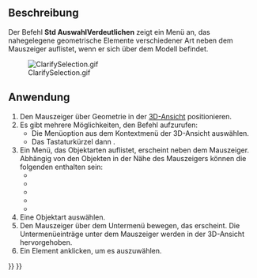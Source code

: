 <languages/>

{{Docnav/de
|[[Std_Measure/de|Messen]]
|[[Std_UnitsCalculator/de|Einheitenrechner]]
|[[Std_Tools_Menu/de|Std Menü Werkzeuge]]
|IconL=Std_Measure.svg
|IconR=Std_UnitsCalculator.svg
|IconC=Freecad.svg
}}

{{GuiCommand/de
|Name=Std ClarifySelection
|Name/de=Std AuswahlVerdeutlichen
|MenuLocation=Werkzeuge → Clarify Selection
|Workbenches=Alle
|Version=1.1
|SeeAlso=[[Selection_View/de|Auswahlansicht]]
}}

<span id="Description"></span>
==Beschreibung==

Der Befehl '''Std AuswahlVerdeutlichen''' zeigt ein Menü an, das nahegelegene geometrische Elemente verschiedener Art neben dem Mauszeiger auflistet, wenn er sich über dem Modell befindet.

[[File:ClarifySelection.gif]]

<span id="Usage"></span>
==Anwendung==

<div class="mw-translate-fuzzy">
# Den Mauszeiger über Geometrie in der [[3D_View/de|3D-Ansicht]] positionieren.
# Es gibt mehrere Möglichkeiten, den Befehl aufzurufen:
#* Die Menüoption {{MenuCommand|Auswahl präzisieren}} aus dem Kontextmenü der 3D-Ansicht auswählen.
#* Das Tastaturkürzel {{KEY|G}} dann {{KEY|G}}.
# Ein Menü, das Objektarten auflistet, erscheint neben dem Mauszeiger. Abhängig von den Objekten in der Nähe des Mauszeigers können die folgenden enthalten sein:
#* {{MenuCommand|Objekte}}
#* {{MenuCommand|Flächen}}
#* {{MenuCommand|Kanten}}
#* {{MenuCommand|Knoten}}
#* {{MenuCommand|Andere}}
# Eine Objektart auswählen.
# Den Mauszeiger über dem Untermenü bewegen, das erscheint. Die Untermenüeinträge unter dem Mauszeiger werden in der 3D-Ansicht hervorgehoben.
# Ein Element anklicken, um es auszuwählen.
</div>


{{Docnav/de
|[[Std_Measure/de|Messen]]
|[[Std_UnitsCalculator/de|Einheitenrechner]]
|[[Std_Tools_Menu/de|Std Menü Werkzeuge]]
|IconL=Std_Measure.svg
|IconR=Std_UnitsCalculator.svg
|IconC=Freecad.svg
}}

{{Std_Base_navi{{#translation:}}}}
{{Userdocnavi{{#translation:}}}}